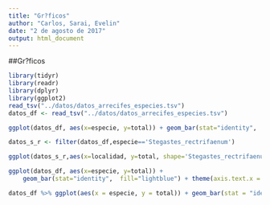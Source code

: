 ```yaml
---
title: "Gr?ficos"
author: "Carlos, Sarai, Evelin"
date: "2 de agosto de 2017"
output: html_document
---
```

##Gr?ficos

```r
library(tidyr)
library(readr)
library(dplyr)
library(ggplot2)
read_tsv("../datos/datos_arrecifes_especies.tsv")
datos_df <- read_tsv("../datos/datos_arrecifes_especies.tsv")

```
```r
ggplot(datos_df, aes(x=especie, y=total)) + geom_bar(stat="identity",  fill="lightblue") + theme(axis.text.x = element_text(angle =45,hjust= 1))
```

```r

datos_s_r <- filter(datos_df,especie=='Stegastes_rectrifaenum')

ggplot(datos_s_r,aes(x=localidad, y=total, shape='Stegastes_rectrifaenum'))+geom_bar(stat = "identity") + theme(axis.text.x = element_text(angle = 90,hjust = 1))

```

```r
ggplot(datos_df, aes(x=especie, y=total)) +
    geom_bar(stat="identity",  fill="lightblue") + theme(axis.text.x = element_text(angle =45,hjust= 1)) + facet_wrap( ~ region)
```

```r
datos_df %>% ggplot(aes(x = especie, y = total)) + geom_bar(stat = "identity") + theme(axis.title.x = element_text(angle = 67.5, hjust = 1)) + facet_wrap(~localidad) + theme(axis.title.x = element_blank(), axis.text.x=element_blank(), axis.ticks.x=element_blank())
```


